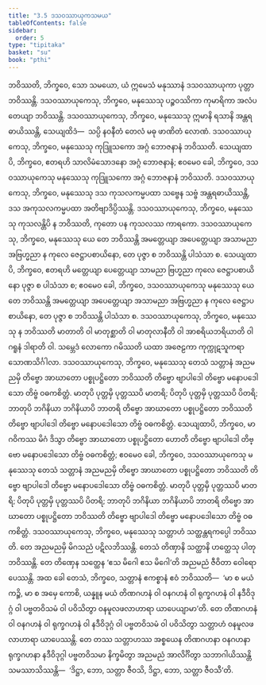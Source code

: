 ```yaml
---
title: "3.5 ဒသဝဿာယုကသမယ"
tableOfContents: false
sidebar:
  order: 5
type: "tipitaka"
basket: "su"
book: "pthi"
---
```



<DynamicBreadcrumb />

<Division number="103" book="pthi">

<Paragraph number="219" book="pthi">
ဘဝိဿတိ, ဘိက္ခဝေ, သော သမယော, ယံ ဣမေသံ မနုဿာနံ ဒသဝဿာယုကာ ပုတ္တာ ဘဝိဿန္တိ. ဒသဝဿာယုကေသု, ဘိက္ခဝေ, မနုဿေသု ပဉ္စဝဿိကာ ကုမာရိကာ အလံပတေယျာ ဘဝိဿန္တိ. ဒသဝဿာယုကေသု, ဘိက္ခဝေ, မနုဿေသု ဣမာနိ ရသာနိ အန္တရဓာယိဿန္တိ, သေယျထိဒံ—  သပ္ပိ နဝနီတံ တေလံ မဓု ဖာဏိတံ လောဏံ. ဒသဝဿာယုကေသု, ဘိက္ခဝေ, မနုဿေသု ကုဒြူသကော အဂ္ဂံ ဘောဇနာနံ ဘဝိဿတိ. သေယျထာပိ, ဘိက္ခဝေ, ဧတရဟိ သာလိမံသောဒနော အဂ္ဂံ ဘောဇနာနံ; ဧဝမေဝ ခေါ, ဘိက္ခဝေ, ဒသဝဿာယုကေသု မနုဿေသု ကုဒြူသကော အဂ္ဂံ ဘောဇနာနံ ဘဝိဿတိ.
</Paragraph>

<Paragraph number="220" book="pthi">
ဒသဝဿာယုကေသု, ဘိက္ခဝေ, မနုဿေသု ဒသ ကုသလကမ္မပထာ သဗ္ဗေန သဗ္ဗံ အန္တရဓာယိဿန္တိ, ဒသ အကုသလကမ္မပထာ အတိဗျာဒိပ္ပိဿန္တိ. ဒသဝဿာယုကေသု, ဘိက္ခဝေ, မနုဿေသု ကုသလန္တိပိ န ဘဝိဿတိ, ကုတော ပန ကုသလဿ ကာရကော. ဒသဝဿာယုကေသု, ဘိက္ခဝေ, မနုဿေသု ယေ တေ ဘဝိဿန္တိ အမတ္တေယျာ အပေတ္တေယျာ အသာမညာ အဗြဟ္မညာ န ကုလေ ဇေဋ္ဌာပစာယိနော, တေ ပုဇ္ဇာ စ ဘဝိဿန္တိ ပါသံသာ စ. သေယျထာပိ, ဘိက္ခဝေ, ဧတရဟိ မတ္တေယျာ ပေတ္တေယျာ သာမညာ ဗြဟ္မညာ ကုလေ ဇေဋ္ဌာပစာယိနော ပုဇ္ဇာ စ ပါသံသာ စ; ဧဝမေဝ ခေါ, ဘိက္ခဝေ, ဒသဝဿာယုကေသု မနုဿေသု ယေ တေ ဘဝိဿန္တိ အမတ္တေယျာ အပေတ္တေယျာ အသာမညာ အဗြဟ္မညာ န ကုလေ ဇေဋ္ဌာပစာယိနော, တေ ပုဇ္ဇာ စ ဘဝိဿန္တိ ပါသံသာ စ.
</Paragraph>

<Paragraph number="221" book="pthi">
ဒသဝဿာယုကေသု, ဘိက္ခဝေ, မနုဿေသု န ဘဝိဿတိ မာတာတိ ဝါ မာတုစ္ဆာတိ ဝါ မာတုလာနီတိ ဝါ အာစရိယဘရိယာတိ ဝါ ဂရူနံ ဒါရာတိ ဝါ. သမ္ဘေဒံ လောကော ဂမိဿတိ ယထာ အဇေဠကာ ကုက္ကုဋသူကရာ သောဏသိင်္ဂါလာ.
</Paragraph>

<Paragraph number="222" book="pthi">
ဒသဝဿာယုကေသု, ဘိက္ခဝေ, မနုဿေသု တေသံ သတ္တာနံ အညမညမှိ တိဗ္ဗော အာဃာတော ပစ္စုပဋ္ဌိတော ဘဝိဿတိ တိဗ္ဗော ဗျာပါဒေါ တိဗ္ဗော မနောပဒေါသော တိဗ္ဗံ ဝဓကစိတ္တံ. မာတုပိ ပုတ္တမှိ ပုတ္တဿပိ မာတရိ; ပိတုပိ ပုတ္တမှိ ပုတ္တဿပိ ပိတရိ; ဘာတုပိ ဘဂိနိယာ ဘဂိနိယာပိ ဘာတရိ တိဗ္ဗော အာဃာတော ပစ္စုပဋ္ဌိတော ဘဝိဿတိ တိဗ္ဗော ဗျာပါဒေါ တိဗ္ဗော မနောပဒေါသော တိဗ္ဗံ ဝဓကစိတ္တံ. သေယျထာပိ, ဘိက္ခဝေ, မာဂဝိကဿ မိဂံ ဒိသွာ တိဗ္ဗော အာဃာတော ပစ္စုပဋ္ဌိတော ဟောတိ တိဗ္ဗော ဗျာပါဒေါ တိဗ္ဗော မနောပဒေါသော တိဗ္ဗံ ဝဓကစိတ္တံ; ဧဝမေဝ ခေါ, ဘိက္ခဝေ, ဒသဝဿာယုကေသု မနုဿေသု တေသံ သတ္တာနံ အညမညမှိ တိဗ္ဗော အာဃာတော ပစ္စုပဋ္ဌိတော ဘဝိဿတိ တိဗ္ဗော ဗျာပါဒေါ တိဗ္ဗော မနောပဒေါသော တိဗ္ဗံ ဝဓကစိတ္တံ. မာတုပိ ပုတ္တမှိ ပုတ္တဿပိ မာတရိ; ပိတုပိ ပုတ္တမှိ ပုတ္တဿပိ ပိတရိ; ဘာတုပိ ဘဂိနိယာ ဘဂိနိယာပိ ဘာတရိ တိဗ္ဗော အာဃာတော ပစ္စုပဋ္ဌိတော ဘဝိဿတိ တိဗ္ဗော ဗျာပါဒေါ တိဗ္ဗော မနောပဒေါသော တိဗ္ဗံ ဝဓကစိတ္တံ.
</Paragraph>

</Division>
<Division number="104" book="pthi">

<Paragraph number="223" book="pthi">
ဒသဝဿာယုကေသု, ဘိက္ခဝေ, မနုဿေသု သတ္တာဟံ သတ္ထန္တရကပ္ပေါ ဘဝိဿတိ. တေ အညမညမှိ မိဂသညံ ပဋိလဘိဿန္တိ. တေသံ တိဏှာနိ သတ္ထာနိ ဟတ္ထေသု ပါတုဘဝိဿန္တိ. တေ တိဏှေန သတ္ထေန ‘ဧသ မိဂေါ ဧသ မိဂေါ’တိ အညမညံ ဇီဝိတာ ဝေါရောပေဿန္တိ.
</Paragraph>

<Paragraph number="224" book="pthi">
အထ ခေါ တေသံ, ဘိက္ခဝေ, သတ္တာနံ ဧကစ္စာနံ ဧဝံ ဘဝိဿတိ—  ‘မာ စ မယံ ကဉ္စိ, မာ စ အမှေ ကောစိ, ယန္နူန မယံ တိဏဂဟနံ ဝါ ဝနဂဟနံ ဝါ ရုက္ခဂဟနံ ဝါ နဒီဝိဒုဂ္ဂံ ဝါ ပဗ္ဗတဝိသမံ ဝါ ပဝိသိတွာ ဝနမူလဖလာဟာရာ ယာပေယျာမာ’တိ. တေ တိဏဂဟနံ ဝါ ဝနဂဟနံ ဝါ ရုက္ခဂဟနံ ဝါ နဒီဝိဒုဂ္ဂံ ဝါ ပဗ္ဗတဝိသမံ ဝါ ပဝိသိတွာ သတ္တာဟံ ဝနမူလဖလာဟာရာ ယာပေဿန္တိ. တေ တဿ သတ္တာဟဿ အစ္စယေန တိဏဂဟနာ ဝနဂဟနာ ရုက္ခဂဟနာ နဒီဝိဒုဂ္ဂါ ပဗ္ဗတဝိသမာ နိက္ခမိတွာ အညမညံ အာလိင်္ဂိတွာ သဘာဂါယိဿန္တိ သမဿာသိဿန္တိ—  ‘ဒိဋ္ဌာ, ဘော, သတ္တာ ဇီဝသိ, ဒိဋ္ဌာ, ဘော, သတ္တာ ဇီဝသီ’တိ.
</Paragraph>
</Division>